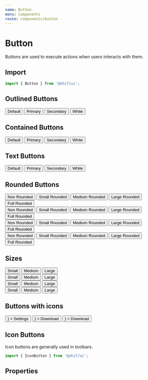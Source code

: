 ```yaml
---
name: Button
menu: Components
route: components/button
---
```



# Button

Buttons are used to execute actions when users interacts with them.

## Import

```javascript
import { Button } from '@ohif/ui';
```

## Outlined Buttons

<Playground>
  <div className="p-4">
    <Button variant="outlined" className="m-1">
      Default
    </Button>
    <Button variant="outlined" color="primary" className="m-1">
      Primary
    </Button>
    <Button variant="outlined" color="secondary" className="m-1">
      Secondary
    </Button>
    <Button variant="outlined" color="white" className="m-1">
      White
    </Button>
  </div>
</Playground>

## Contained Buttons

<Playground>
  <div className="p-4">
    <Button variant="contained" className="m-1">
      Default
    </Button>
    <Button variant="contained" color="primary" className="m-1">
      Primary
    </Button>
    <Button variant="contained" color="secondary" className="m-1">
      Secondary
    </Button>
    <Button variant="contained" color="white" className="m-1">
      White
    </Button>
  </div>
</Playground>

## Text Buttons

<Playground>
  <div className="p-4">
    <Button variant="text" className="m-1">
      Default
    </Button>
    <Button variant="text" color="primary" className="m-1">
      Primary
    </Button>
    <Button variant="text" color="secondary" className="m-1">
      Secondary
    </Button>
    <Button variant="text" color="white" className="m-1">
      White
    </Button>
  </div>
</Playground>

## Rounded Buttons

<Playground>
  <div className="p-4">
    <div className="mb-2">
      <Button variant="contained" rounded="none" className="m-1">
        Non Rounded
      </Button>
      <Button variant="contained" rounded="small" className="m-1">
        Small Rounded
      </Button>
      <Button variant="contained" rounded="medium" className="m-1">
        Medium Rounded
      </Button>
      <Button variant="contained" rounded="large" className="m-1">
        Large Rounded
      </Button>
      <Button variant="contained" rounded="full" className="m-1">
        Full Rounded
      </Button>
    </div>
    <div className="mb-2">
      <Button
        variant="contained"
        rounded="none"
        color="primary"
        className="m-1"
      >
        Non Rounded
      </Button>
      <Button
        variant="contained"
        rounded="small"
        color="primary"
        className="m-1"
      >
        Small Rounded
      </Button>
      <Button
        variant="contained"
        rounded="medium"
        color="primary"
        className="m-1"
      >
        Medium Rounded
      </Button>
      <Button
        variant="contained"
        rounded="large"
        color="primary"
        className="m-1"
      >
        Large Rounded
      </Button>
      <Button
        variant="contained"
        rounded="full"
        color="primary"
        className="m-1"
      >
        Full Rounded
      </Button>
    </div>
    <div className="mb-2">
      <Button
        variant="contained"
        rounded="none"
        color="secondary"
        className="m-1"
      >
        Non Rounded
      </Button>
      <Button
        variant="contained"
        rounded="small"
        color="secondary"
        className="m-1"
      >
        Small Rounded
      </Button>
      <Button
        variant="contained"
        rounded="medium"
        color="secondary"
        className="m-1"
      >
        Medium Rounded
      </Button>
      <Button
        variant="contained"
        rounded="large"
        color="secondary"
        className="m-1"
      >
        Large Rounded
      </Button>
      <Button
        variant="contained"
        rounded="full"
        color="secondary"
        className="m-1"
      >
        Full Rounded
      </Button>
    </div>
    <div className="mb-2">
      <Button
        variant="contained"
        rounded="none"
        color="white"
        className="m-1"
      >
        Non Rounded
      </Button>
      <Button
        variant="contained"
        rounded="small"
        color="white"
        className="m-1"
      >
        Small Rounded
      </Button>
      <Button
        variant="contained"
        rounded="medium"
        color="white"
        className="m-1"
      >
        Medium Rounded
      </Button>
      <Button
        variant="contained"
        rounded="large"
        color="white"
        className="m-1"
      >
        Large Rounded
      </Button>
      <Button
        variant="contained"
        rounded="full"
        color="white"
        className="m-1"
      >
        Full Rounded
      </Button>
    </div>
  </div>
</Playground>

## Sizes

<Playground>
  <div className="p-4">
    <div>
      <Button variant="contained" size="small" className="m-1">
        Small
      </Button>
      <Button variant="contained" size="medium" className="m-1">
        Medium
      </Button>
      <Button variant="contained" size="large" className="m-1">
        Large
      </Button>
    </div>
    <div>
      <Button
        variant="contained"
        size="small"
        color="primary"
        className="m-1"
      >
        Small
      </Button>
      <Button
        variant="contained"
        size="medium"
        color="primary"
        className="m-1"
      >
        Medium
      </Button>
      <Button
        variant="contained"
        size="large"
        color="primary"
        className="m-1"
      >
        Large
      </Button>
    </div>
    <div>
      <Button
        variant="contained"
        size="small"
        color="secondary"
        className="m-1"
      >
        Small
      </Button>
      <Button
        variant="contained"
        size="medium"
        color="secondary"
        className="m-1"
      >
        Medium
      </Button>
      <Button
        variant="contained"
        size="large"
        color="secondary"
        className="m-1"
      >
        Large
      </Button>
    </div>
    <div>
      <Button
        variant="contained"
        size="small"
        color="white"
        className="m-1"
      >
        Small
      </Button>
      <Button
        variant="contained"
        size="medium"
        color="white"
        className="m-1"
      >
        Medium
      </Button>
      <Button
        variant="contained"
        size="large"
        color="white"
        className="m-1"
      >
        Large
      </Button>
    </div>

</div>
</Playground>

## Buttons with icons

<Playground>
  <div className="p-4 flex">
    <Button
      variant="contained"
      color="primary"
      className="m-1"
      startIcon={<Icon name="settings" />}
    >
      Settings
    </Button>
    <Button
      variant="contained"
      color="primary"
      className="m-1"
      endIcon={<Icon name="settings" />}
    >
      Download
    </Button>
    <Button
      variant="outlined"
      rounded="full"
      color="default"
      className="m-1"
      endIcon={<Icon name="settings" />}
    >
      Download
    </Button>
  </div>
</Playground>

## Icon Buttons

Icon buttons are generally used in toolbars.

```javascript
import { IconButton } from '@ohif/ui';
```

<Playground>
  <div className="p-4 flex flex-col items-center">
    <div className="">
      <IconButton className="m-2">
        <Icon name="settings" />
      </IconButton>
      <IconButton className="m-2" variant="text">
        <Icon name="settings" />
      </IconButton>
      <IconButton className="m-2" variant="outlined" >
        <Icon name="settings" />
      </IconButton>
    </div>
    <div>
      <IconButton className="m-2" color="primary">
        <Icon name="launch-arrow" />
      </IconButton>
      <IconButton className="m-2" color="primary" variant="text">
        <Icon name="launch-arrow" />
      </IconButton>
      <IconButton className="m-2" color="primary" variant="outlined">
        <Icon name="launch-arrow" />
      </IconButton>
    </div>
    <div>
      <IconButton className="m-2" color="secondary">
        <Icon name="cancel" />
      </IconButton>
      <IconButton className="m-2" color="secondary" variant="text">
        <Icon name="cancel" />
      </IconButton>
      <IconButton className="m-2" color="secondary" variant="outlined">
        <Icon name="cancel" />
      </IconButton>
    </div>
    <div>
      <IconButton className="m-2" color="white">
        <Icon name="settings" />
      </IconButton>
      <IconButton className="m-2" variant="text" color="white">
        <Icon name="launch-arrow" />
      </IconButton>
      <IconButton className="m-2" variant="outlined" color="white">
        <Icon name="cancel" />
      </IconButton>
    </div>
  </div>
</Playground>

<Playground>
  <div className="p-4">
    <div className="">
      <IconButton className="m-2">
        <Icon name="settings" />
      </IconButton>
      <IconButton className="m-2" variant="outlined" >
        <Icon name="settings" />
      </IconButton>
      <IconButton className="m-2" variant="text">
        <Icon name="settings" />
      </IconButton>
    </div>
    <div>
      <IconButton className="m-2" color="primary">
        <Icon name="launch-arrow" />
      </IconButton>
      <IconButton className="m-2" color="primary" variant="text">
        <Icon name="launch-arrow" />
      </IconButton>
      <IconButton className="m-2" color="primary" variant="outlined">
        <Icon name="launch-arrow" />
      </IconButton>
    </div>
    <div>
      <IconButton className="m-2" color="secondary">
        <Icon name="cancel" />
      </IconButton>
      <IconButton className="m-2" color="secondary" variant="text">
        <Icon name="cancel" />
      </IconButton>
      <IconButton className="m-2" color="secondary" variant="outlined">
        <Icon name="cancel" />
      </IconButton>
    </div>
    <div>
      <IconButton className="m-2" color="white">
        <Icon name="settings" />
      </IconButton>
      <IconButton className="m-2" variant="text" color="white">
        <Icon name="launch-arrow" />
      </IconButton>
      <IconButton className="m-2" variant="outlined" color="white">
        <Icon name="cancel" />
      </IconButton>
    </div>
  </div>
</Playground>


## Properties

<Props of={Button} />
